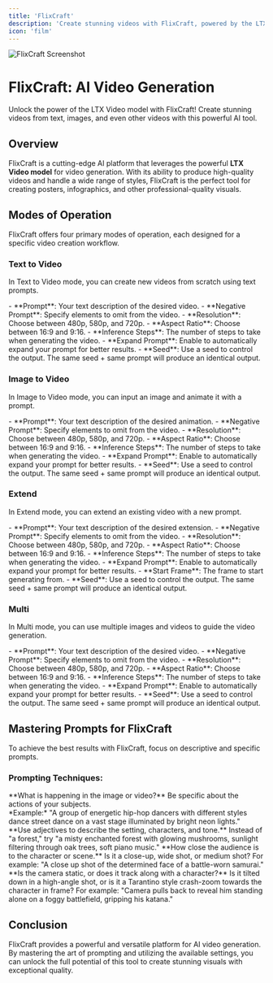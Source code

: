 ```yaml
---
title: 'FlixCraft'
description: 'Create stunning videos with FlixCraft, powered by the LTX Video model'
icon: 'film'
---
```


<Frame>
  <img src="https://pixiomedia.nyc3.digitaloceanspaces.com/docs/flixcraft.png" alt="FlixCraft Screenshot" />
</Frame>

# FlixCraft: AI Video Generation

<Tip>
  Unlock the power of the LTX Video model with FlixCraft! Create stunning videos from text, images, and even other videos with this powerful AI tool.
</Tip>

## Overview

FlixCraft is a cutting-edge AI platform that leverages the powerful **LTX Video model** for video generation. With its ability to produce high-quality videos and handle a wide range of styles, FlixCraft is the perfect tool for creating posters, infographics, and other professional-quality visuals.

## Modes of Operation

FlixCraft offers four primary modes of operation, each designed for a specific video creation workflow.

### Text to Video

In Text to Video mode, you can create new videos from scratch using text prompts.

<AccordionGroup>
  <Accordion title="Parameters" icon="sliders">
    - **Prompt**: Your text description of the desired video.
    - **Negative Prompt**: Specify elements to omit from the video.
    - **Resolution**: Choose between 480p, 580p, and 720p.
    - **Aspect Ratio**: Choose between 16:9 and 9:16.
    - **Inference Steps**: The number of steps to take when generating the video.
    - **Expand Prompt**: Enable to automatically expand your prompt for better results.
    - **Seed**: Use a seed to control the output. The same seed + same prompt will produce an identical output.
  </Accordion>
</AccordionGroup>

### Image to Video

In Image to Video mode, you can input an image and animate it with a prompt.

<AccordionGroup>
  <Accordion title="Parameters" icon="sliders">
    - **Prompt**: Your text description of the desired animation.
    - **Negative Prompt**: Specify elements to omit from the video.
    - **Resolution**: Choose between 480p, 580p, and 720p.
    - **Aspect Ratio**: Choose between 16:9 and 9:16.
    - **Inference Steps**: The number of steps to take when generating the video.
    - **Expand Prompt**: Enable to automatically expand your prompt for better results.
    - **Seed**: Use a seed to control the output. The same seed + same prompt will produce an identical output.
  </Accordion>
</AccordionGroup>

### Extend

In Extend mode, you can extend an existing video with a new prompt.

<AccordionGroup>
  <Accordion title="Parameters" icon="sliders">
    - **Prompt**: Your text description of the desired extension.
    - **Negative Prompt**: Specify elements to omit from the video.
    - **Resolution**: Choose between 480p, 580p, and 720p.
    - **Aspect Ratio**: Choose between 16:9 and 9:16.
    - **Inference Steps**: The number of steps to take when generating the video.
    - **Expand Prompt**: Enable to automatically expand your prompt for better results.
    - **Start Frame**: The frame to start generating from.
    - **Seed**: Use a seed to control the output. The same seed + same prompt will produce an identical output.
  </Accordion>
</AccordionGroup>

### Multi

In Multi mode, you can use multiple images and videos to guide the video generation.

<AccordionGroup>
  <Accordion title="Parameters" icon="sliders">
    - **Prompt**: Your text description of the desired video.
    - **Negative Prompt**: Specify elements to omit from the video.
    - **Resolution**: Choose between 480p, 580p, and 720p.
    - **Aspect Ratio**: Choose between 16:9 and 9:16.
    - **Inference Steps**: The number of steps to take when generating the video.
    - **Expand Prompt**: Enable to automatically expand your prompt for better results.
    - **Seed**: Use a seed to control the output. The same seed + same prompt will produce an identical output.
  </Accordion>
</AccordionGroup>

## Mastering Prompts for FlixCraft

To achieve the best results with FlixCraft, focus on descriptive and specific prompts.

### Prompting Techniques:

<AccordionGroup>
  <Accordion title="Action" icon="film">
    **What is happening in the image or video?** Be specific about the actions of your subjects.
    <br/>
    *Example:* "A group of energetic hip-hop dancers with different styles dance street dance on a vast stage illuminated by bright neon lights."
  </Accordion>
  <Accordion title="Descriptive Language" icon="pencil">
    **Use adjectives to describe the setting, characters, and tone.** Instead of "a forest," try "a misty enchanted forest with glowing mushrooms, sunlight filtering through oak trees, soft piano music."
  </Accordion>
  <Accordion title="Camera Angles" icon="camera">
    **How close the audience is to the character or scene.** Is it a close-up, wide shot, or medium shot? For example: "A close up shot of the determined face of a battle-worn samurai."
  </Accordion>
  <Accordion title="Character or Camera Movement" icon="user">
    **Is the camera static, or does it track along with a character?** Is it tilted down in a high-angle shot, or is it a Tarantino style crash-zoom towards the character in frame? For example: "Camera pulls back to reveal him standing alone on a foggy battlefield, gripping his katana."
  </Accordion>
</AccordionGroup>



## Conclusion

FlixCraft provides a powerful and versatile platform for AI video generation. By mastering the art of prompting and utilizing the available settings, you can unlock the full potential of this tool to create stunning visuals with exceptional quality.